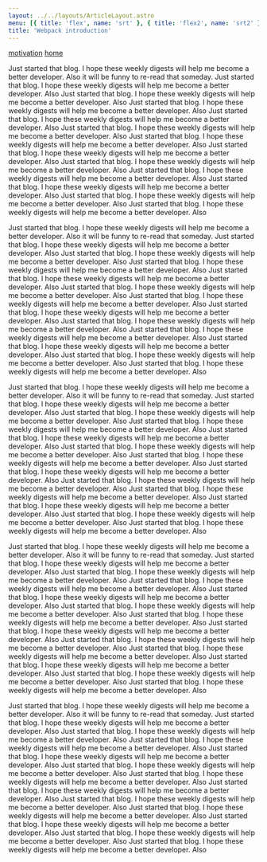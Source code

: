 ```yaml
---
layout: ../../layouts/ArticleLayout.astro
menu: [{ title: 'flex', name: 'srt' }, { title: 'flex2', name: 'srt2' }]
title: 'Webpack introduction'
---
```



<a href='#motivation'>motivation</a>
<a href='#home'>home</a>

<p>

Just started that blog. I hope these weekly digests will help me become a better developer. Also
it will be funny to re-read that someday. Just started that blog. I hope these weekly digests will help me become a better developer. Also
Just started that blog. I hope these weekly digests will help me become a better developer. Also
Just started that blog. I hope these weekly digests will help me become a better developer. Also
Just started that blog. I hope these weekly digests will help me become a better developer. Also
Just started that blog. I hope these weekly digests will help me become a better developer. Also
Just started that blog. I hope these weekly digests will help me become a better developer. Also
Just started that blog. I hope these weekly digests will help me become a better developer. Also
Just started that blog. I hope these weekly digests will help me become a better developer. Also
Just started that blog. I hope these weekly digests will help me become a better developer. Also
Just started that blog. I hope these weekly digests will help me become a better developer. Also
Just started that blog. I hope these weekly digests will help me become a better developer. Also
Just started that blog. I hope these weekly digests will help me become a better developer. Also

</p>
<p >
  Just started that blog. I hope these weekly digests will help me become a better developer. Also
  it will be funny to re-read that someday.  Just started that blog. I hope these weekly digests will help me become a better developer. Also
  Just started that blog. I hope these weekly digests will help me become a better developer. Also
  Just started that blog. I hope these weekly digests will help me become a better developer. Also
  Just started that blog. I hope these weekly digests will help me become a better developer. Also
  Just started that blog. I hope these weekly digests will help me become a better developer. Also
  Just started that blog. I hope these weekly digests will help me become a better developer. Also
  Just started that blog. I hope these weekly digests will help me become a better developer. Also
  Just started that blog. I hope these weekly digests will help me become a better developer. Also
  Just started that blog. I hope these weekly digests will help me become a better developer. Also
  Just started that blog. I hope these weekly digests will help me become a better developer. Also
  Just started that blog. I hope these weekly digests will help me become a better developer. Also
  Just started that blog. I hope these weekly digests will help me become a better developer. Also

</p><p>
  Just started that blog. I hope these weekly digests will help me become a better developer. Also
  it will be funny to re-read that someday.  Just started that blog. I hope these weekly digests will help me become a better developer. Also
  Just started that blog. I hope these weekly digests will help me become a better developer. Also
  Just started that blog. I hope these weekly digests will help me become a better developer. Also
  Just started that blog. I hope these weekly digests will help me become a better developer. Also
  Just started that blog. I hope these weekly digests will help me become a better developer. Also
  Just started that blog. I hope these weekly digests will help me become a better developer. Also
  Just started that blog. I hope these weekly digests will help me become a better developer. Also
  Just started that blog. I hope these weekly digests will help me become a better developer. Also
  Just started that blog. I hope these weekly digests will help me become a better developer. Also
  Just started that blog. I hope these weekly digests will help me become a better developer. Also
  Just started that blog. I hope these weekly digests will help me become a better developer. Also
  Just started that blog. I hope these weekly digests will help me become a better developer. Also

</p><p>
  Just started that blog. I hope these weekly digests will help me become a better developer. Also
  it will be funny to re-read that someday.  Just started that blog. I hope these weekly digests will help me become a better developer. Also
  Just started that blog. I hope these weekly digests will help me become a better developer. Also
  Just started that blog. I hope these weekly digests will help me become a better developer. Also
  Just started that blog. I hope these weekly digests will help me become a better developer. Also
  Just started that blog. I hope these weekly digests will help me become a better developer. Also
  Just started that blog. I hope these weekly digests will help me become a better developer. Also
  Just started that blog. I hope these weekly digests will help me become a better developer. Also
  Just started that blog. I hope these weekly digests will help me become a better developer. Also
  Just started that blog. I hope these weekly digests will help me become a better developer. Also
  Just started that blog. I hope these weekly digests will help me become a better developer. Also
  Just started that blog. I hope these weekly digests will help me become a better developer. Also
  Just started that blog. I hope these weekly digests will help me become a better developer. Also

</p><p id="motivation" >
  Just started that blog. I hope these weekly digests will help me become a better developer. Also
  it will be funny to re-read that someday.  Just started that blog. I hope these weekly digests will help me become a better developer. Also
  Just started that blog. I hope these weekly digests will help me become a better developer. Also
  Just started that blog. I hope these weekly digests will help me become a better developer. Also
  Just started that blog. I hope these weekly digests will help me become a better developer. Also
  Just started that blog. I hope these weekly digests will help me become a better developer. Also
  Just started that blog. I hope these weekly digests will help me become a better developer. Also
  Just started that blog. I hope these weekly digests will help me become a better developer. Also
  Just started that blog. I hope these weekly digests will help me become a better developer. Also
  Just started that blog. I hope these weekly digests will help me become a better developer. Also
  Just started that blog. I hope these weekly digests will help me become a better developer. Also
  Just started that blog. I hope these weekly digests will help me become a better developer. Also
  Just started that blog. I hope these weekly digests will help me become a better developer. Also

</p>
